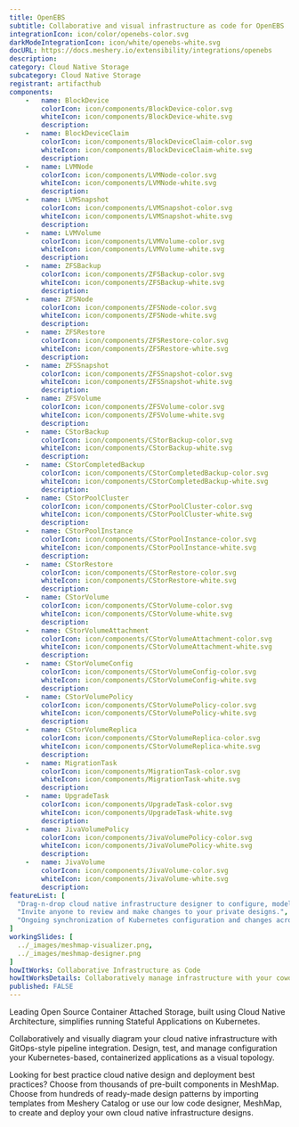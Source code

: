 ```yaml
---
title: OpenEBS
subtitle: Collaborative and visual infrastructure as code for OpenEBS
integrationIcon: icon/color/openebs-color.svg
darkModeIntegrationIcon: icon/white/openebs-white.svg
docURL: https://docs.meshery.io/extensibility/integrations/openebs
description: 
category: Cloud Native Storage
subcategory: Cloud Native Storage
registrant: artifacthub
components: 
	-	name: BlockDevice
		colorIcon: icon/components/BlockDevice-color.svg
		whiteIcon: icon/components/BlockDevice-white.svg
		description: 
	-	name: BlockDeviceClaim
		colorIcon: icon/components/BlockDeviceClaim-color.svg
		whiteIcon: icon/components/BlockDeviceClaim-white.svg
		description: 
	-	name: LVMNode
		colorIcon: icon/components/LVMNode-color.svg
		whiteIcon: icon/components/LVMNode-white.svg
		description: 
	-	name: LVMSnapshot
		colorIcon: icon/components/LVMSnapshot-color.svg
		whiteIcon: icon/components/LVMSnapshot-white.svg
		description: 
	-	name: LVMVolume
		colorIcon: icon/components/LVMVolume-color.svg
		whiteIcon: icon/components/LVMVolume-white.svg
		description: 
	-	name: ZFSBackup
		colorIcon: icon/components/ZFSBackup-color.svg
		whiteIcon: icon/components/ZFSBackup-white.svg
		description: 
	-	name: ZFSNode
		colorIcon: icon/components/ZFSNode-color.svg
		whiteIcon: icon/components/ZFSNode-white.svg
		description: 
	-	name: ZFSRestore
		colorIcon: icon/components/ZFSRestore-color.svg
		whiteIcon: icon/components/ZFSRestore-white.svg
		description: 
	-	name: ZFSSnapshot
		colorIcon: icon/components/ZFSSnapshot-color.svg
		whiteIcon: icon/components/ZFSSnapshot-white.svg
		description: 
	-	name: ZFSVolume
		colorIcon: icon/components/ZFSVolume-color.svg
		whiteIcon: icon/components/ZFSVolume-white.svg
		description: 
	-	name: CStorBackup
		colorIcon: icon/components/CStorBackup-color.svg
		whiteIcon: icon/components/CStorBackup-white.svg
		description: 
	-	name: CStorCompletedBackup
		colorIcon: icon/components/CStorCompletedBackup-color.svg
		whiteIcon: icon/components/CStorCompletedBackup-white.svg
		description: 
	-	name: CStorPoolCluster
		colorIcon: icon/components/CStorPoolCluster-color.svg
		whiteIcon: icon/components/CStorPoolCluster-white.svg
		description: 
	-	name: CStorPoolInstance
		colorIcon: icon/components/CStorPoolInstance-color.svg
		whiteIcon: icon/components/CStorPoolInstance-white.svg
		description: 
	-	name: CStorRestore
		colorIcon: icon/components/CStorRestore-color.svg
		whiteIcon: icon/components/CStorRestore-white.svg
		description: 
	-	name: CStorVolume
		colorIcon: icon/components/CStorVolume-color.svg
		whiteIcon: icon/components/CStorVolume-white.svg
		description: 
	-	name: CStorVolumeAttachment
		colorIcon: icon/components/CStorVolumeAttachment-color.svg
		whiteIcon: icon/components/CStorVolumeAttachment-white.svg
		description: 
	-	name: CStorVolumeConfig
		colorIcon: icon/components/CStorVolumeConfig-color.svg
		whiteIcon: icon/components/CStorVolumeConfig-white.svg
		description: 
	-	name: CStorVolumePolicy
		colorIcon: icon/components/CStorVolumePolicy-color.svg
		whiteIcon: icon/components/CStorVolumePolicy-white.svg
		description: 
	-	name: CStorVolumeReplica
		colorIcon: icon/components/CStorVolumeReplica-color.svg
		whiteIcon: icon/components/CStorVolumeReplica-white.svg
		description: 
	-	name: MigrationTask
		colorIcon: icon/components/MigrationTask-color.svg
		whiteIcon: icon/components/MigrationTask-white.svg
		description: 
	-	name: UpgradeTask
		colorIcon: icon/components/UpgradeTask-color.svg
		whiteIcon: icon/components/UpgradeTask-white.svg
		description: 
	-	name: JivaVolumePolicy
		colorIcon: icon/components/JivaVolumePolicy-color.svg
		whiteIcon: icon/components/JivaVolumePolicy-white.svg
		description: 
	-	name: JivaVolume
		colorIcon: icon/components/JivaVolume-color.svg
		whiteIcon: icon/components/JivaVolume-white.svg
		description: 
featureList: [
  "Drag-n-drop cloud native infrastructure designer to configure, model, and deploy your workloads.",
  "Invite anyone to review and make changes to your private designs.",
  "Ongoing synchronization of Kubernetes configuration and changes across any number of clusters."
]
workingSlides: [
  ../_images/meshmap-visualizer.png,
  ../_images/meshmap-designer.png
]
howItWorks: Collaborative Infrastructure as Code
howItWorksDetails: Collaboratively manage infrastructure with your coworkers synchronously sharing the same designs.
published: FALSE
---
```

<p>
Leading Open Source Container Attached Storage, built using Cloud Native Architecture, simplifies running Stateful Applications on Kubernetes.
</p>
<p>
    Collaboratively and visually diagram your cloud native infrastructure with GitOps-style pipeline integration. Design, test, and manage configuration your Kubernetes-based, containerized applications as a visual topology.
</p>
<p>
    Looking for best practice cloud native design and deployment best practices? Choose from thousands of pre-built components in MeshMap. Choose from hundreds of ready-made design patterns by importing templates from Meshery Catalog or use our low code designer, MeshMap, to create and deploy your own cloud native infrastructure designs.
</p>
